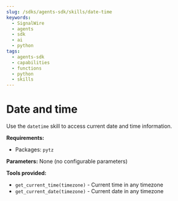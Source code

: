 ```yaml
---
slug: /sdks/agents-sdk/skills/date-time
keywords:
  - SignalWire
  - agents
  - sdk
  - ai
  - python
tags:
  - agents-sdk
  - capabilities
  - functions
  - python
  - skills
---
```


# Date and time

Use the `datetime` skill to access current date and time information.

**Requirements:**
- Packages: `pytz`

**Parameters:** None (no configurable parameters)

**Tools provided:**
- `get_current_time(timezone)` - Current time in any timezone
- `get_current_date(timezone)` - Current date in any timezone
